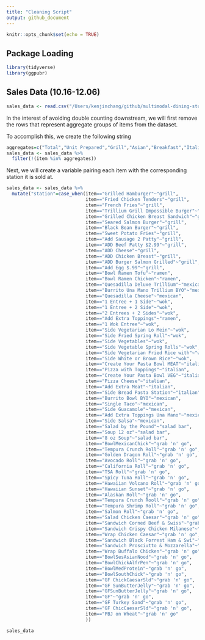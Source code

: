 ```yaml
---
title: "Cleaning Script"
output: github_document
---
```


```r
knitr::opts_chunk$set(echo = TRUE)
```

## Package Loading

```r
library(tidyverse)
library(ggpubr)
```


## Sales Data (10.16-12.06)

```r
sales_data <- read.csv("/Users/kenjinchang/github/multimodal-dining-study/data/parent-data/sales-data.csv")
```


In the interest of avoiding double counting downstream, we will first remove the rows that represent aggregate groups of items from the dataset. 

To accomplish this, we create the following string 

```r
aggregates=c("Total","Unit Prepared","Grill","Asian","Breakfast","Italian","Mexican","Soup","Salad Bar","Beverages","Grab N Go","Open Misc","Salads","Convenience","Beverages","Dairy","NutritionalSnack","Food","Salty Snacks","Baked Goods","Ice Cream","Grocery","Candy Confection","Int Commissary","Commissary","Straight Bakery","Take Us Home","Ext Commissary","Sushi","York Street Comm","GF Commissary")
sales_data <- sales_data %>%
  filter(!(item %in% aggregates))
```

Next, we will create a variable pairing each item with the corresponding station it is sold at.

```r
sales_data <- sales_data %>%
  mutate("station"=case_when(item=="Grilled Hamburger"~"grill",
                             item=="Fried Chicken Tenders"~"grill",
                             item=="French Fries"~"grill",
                             item=="Trillium Grill Impossible Burger"~"grill",
                             item=="Grilled Chicken Breast Sandwich"~"grill",
                             item=="Seared Salmon Burger"~"grill",
                             item=="Black Bean Burger"~"grill",
                             item=="Sweet Potato Fries"~"grill",
                             item=="Add Sausage 2 Patty"~"grill",
                             item=="ADD Beef Patty $2.99"~"grill",
                             item=="ADD Cheese"~"grill",
                             item=="ADD Chicken Breast"~"grill",
                             item=="ADD Burger Salmon Grilled"~"grill",
                             item=="Add Egg $.99"~"grill",
                             item=="Bowl Ramen Tofu"~"ramen",
                             item=="Bowl Ramen Chicken"~"ramen",
                             item=="Quesadilla Deluxe Trillium"~"mexican",
                             item=="Burrito Una Mano Trillium BYO"~"mexican",
                             item=="Quesadilla Cheese"~"mexican",
                             item=="1 Entree + 1 Side"~"wok",
                             item=="1 Entree + 2 Side"~"wok",
                             item=="2 Entrees + 2 Sides"~"wok",
                             item=="Add Extra Toppings"~"ramen",
                             item=="1 Wok Entree"~"wok",
                             item=="Side Vegetarian Lo Mein"~"wok",
                             item=="Side Fried Spring Roll"~"wok",
                             item=="Side Vegetables"~"wok",
                             item=="Side Vegetable Spring Rolls"~"wok",
                             item=="Side Vegetarian Fried Rice with"~"wok",
                             item=="Side White or Brown Rice"~"wok",
                             item=="Create Your Pasta Bowl MEAT"~"italian",
                             item=="Pizza with Toppings"~"italian",
                             item=="Create Your Pasta Bowl VEG"~"italian",
                             item=="Pizza Cheese"~"italian",
                             item=="Add Extra Meat"~"italian",
                             item=="Side Bread Pasta Station"~"italian",
                             item=="Burrito Bowl BYO"~"mexican",
                             item=="Single Taco"~"mexican",
                             item=="Side Guacamole"~"mexican",
                             item=="Add Extra Toppings Una Mano"~"mexican",
                             item=="Side Salsa"~"mexican",
                             item=="Salad by the Pound"~"salad bar",
                             item=="Soup 12 oz"~"salad bar",
                             item=="8 oz Soup"~"salad bar",
                             item=="BowlMexicanChick"~"grab 'n' go",
                             item=="Tempura Crunch Roll"~"grab 'n' go",
                             item=="Golden Dragon Roll"~"grab 'n' go",
                             item=="Avocado Roll"~"grab 'n' go",
                             item=="California Roll"~"grab 'n' go",
                             item=="TSA Roll"~"grab 'n' go",
                             item=="Spicy Tuna Roll"~"grab 'n' go",
                             item=="Hawaiian Volcano Roll"~"grab 'n' go",
                             item=="Hawaiian Sunset"~"grab 'n' go",
                             item=="Alaskan Roll"~"grab 'n' go",
                             item=="Tempura Crunch Rooll"~"grab 'n' go",
                             item=="Tempura Shrimp Roll"~"grab 'n' go",
                             item=="Salmon Roll"~"grab 'n' go",
                             item=="Salad Chicken Caesar"~"grab 'n' go",
                             item=="Sandwich Corned Beef & Swiss"~"grab 'n' go",
                             item=="Sandwich Crispy Chicken Milanese"~"grab 'n' go",
                             item=="Wrap Chicken Caesar"~"grab 'n' go",
                             item=="Sandwich Black Forrest Ham & Swi"~"grab 'n' go",
                             item=="Sandwich Prosciutto & Mozzarella"~"grab 'n' go",
                             item=="Wrap Buffalo Chicken"~"grab 'n' go",
                             item=="BowlSesAsianNood"~"grab 'n' go",
                             item=="BowlChickAlfrPen"~"grab 'n' go",
                             item=="BowlMedProtein"~"grab 'n' go",
                             item=="BowlSouthChick"~"grab 'n' go",
                             item=="GF ChickCaesarSld"~"grab 'n' go",
                             item=="GF SunButterJelly"~"grab 'n' go",
                             item=="GFSunButterJelly"~"grab 'n' go",
                             item=="GF"~"grab 'n' go",
                             item=="GF Turkey Sand"~"grab 'n' go",
                             item=="GF ChicCaesarSld"~"grab 'n' go",
                             item=="PBJ on Wheat"~"grab 'n' go"
                             )) 
```



```r
sales_data
```





